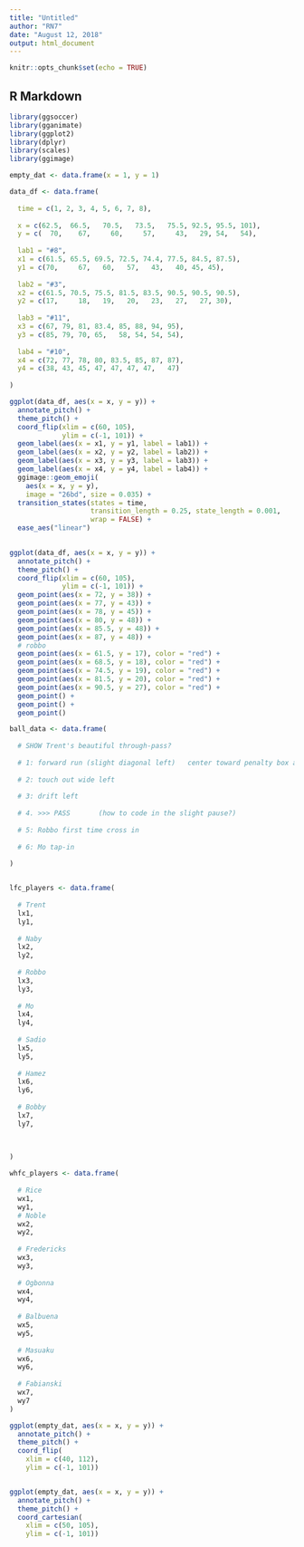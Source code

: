 ```yaml
---
title: "Untitled"
author: "RN7"
date: "August 12, 2018"
output: html_document
---
```


```r
knitr::opts_chunk$set(echo = TRUE)
```

## R Markdown

```r
library(ggsoccer)
library(gganimate)
library(ggplot2)
library(dplyr)
library(scales)
library(ggimage)
```


```r
empty_dat <- data.frame(x = 1, y = 1)

data_df <- data.frame(
  
  time = c(1, 2, 3, 4, 5, 6, 7, 8),
  
  x = c(62.5,  66.5,   70.5,   73.5,   75.5, 92.5, 95.5, 101),
  y = c(  70,    67,     60,     57,     43,   29, 54,   54),
  
  lab1 = "#8",
  x1 = c(61.5, 65.5, 69.5, 72.5, 74.4, 77.5, 84.5, 87.5),
  y1 = c(70,     67,   60,   57,   43,   40, 45, 45),
  
  lab2 = "#3",
  x2 = c(61.5, 70.5, 75.5, 81.5, 83.5, 90.5, 90.5, 90.5),
  y2 = c(17,     18,   19,   20,   23,   27,   27, 30),
  
  lab3 = "#11",
  x3 = c(67, 79, 81, 83.4, 85, 88, 94, 95),
  y3 = c(85, 79, 70, 65,   58, 54, 54, 54),
  
  lab4 = "#10",
  x4 = c(72, 77, 78, 80, 83.5, 85, 87, 87),
  y4 = c(38, 43, 45, 47, 47, 47, 47,   47)
  
)

ggplot(data_df, aes(x = x, y = y)) +
  annotate_pitch() +
  theme_pitch() +
  coord_flip(xlim = c(60, 105),
             ylim = c(-1, 101)) +
  geom_label(aes(x = x1, y = y1, label = lab1)) +
  geom_label(aes(x = x2, y = y2, label = lab2)) +
  geom_label(aes(x = x3, y = y3, label = lab3)) +
  geom_label(aes(x = x4, y = y4, label = lab4)) +
  ggimage::geom_emoji(
    aes(x = x, y = y),
    image = "26bd", size = 0.035) + 
  transition_states(states = time, 
                    transition_length = 0.25, state_length = 0.001, 
                    wrap = FALSE) +
  ease_aes("linear")
  
```



```r
ggplot(data_df, aes(x = x, y = y)) +
  annotate_pitch() +
  theme_pitch() +
  coord_flip(xlim = c(60, 105),
             ylim = c(-1, 101)) +
  geom_point(aes(x = 72, y = 38)) +
  geom_point(aes(x = 77, y = 43)) +
  geom_point(aes(x = 78, y = 45)) +
  geom_point(aes(x = 80, y = 48)) +
  geom_point(aes(x = 85.5, y = 48)) +
  geom_point(aes(x = 87, y = 48)) +
  # robbo
  geom_point(aes(x = 61.5, y = 17), color = "red") +
  geom_point(aes(x = 68.5, y = 18), color = "red") +
  geom_point(aes(x = 74.5, y = 19), color = "red") +
  geom_point(aes(x = 81.5, y = 20), color = "red") +
  geom_point(aes(x = 90.5, y = 27), color = "red") +
  geom_point() +
  geom_point() +
  geom_point()


```






```r

ball_data <- data.frame(
  
  # SHOW Trent's beautiful through-pass?
  
  # 1: forward run (slight diagonal left)   center toward penalty box arc
  
  # 2: touch out wide left
  
  # 3: drift left 
  
  # 4. >>> PASS       (how to code in the slight pause?)
  
  # 5: Robbo first time cross in
  
  # 6: Mo tap-in
  
)


lfc_players <- data.frame(
  
  # Trent
  lx1,
  ly1,
  
  # Naby
  lx2,
  ly2,
  
  # Robbo
  lx3,
  ly3,
  
  # Mo
  lx4,
  ly4,
  
  # Sadio
  lx5,
  ly5,
  
  # Hamez
  lx6,
  ly6,
  
  # Bobby
  lx7,
  ly7,
  
  

)

whfc_players <- data.frame(
  
  # Rice
  wx1,
  wy1,
  # Noble
  wx2,
  wy2,
  
  # Fredericks
  wx3,
  wy3,
  
  # Ogbonna
  wx4,
  wy4,
  
  # Balbuena
  wx5,
  wy5,
  
  # Masuaku
  wx6,
  wy6,
  
  # Fabianski
  wx7,
  wy7
)


```







```r
ggplot(empty_dat, aes(x = x, y = y)) +
  annotate_pitch() +
  theme_pitch() +
  coord_flip(
    xlim = c(40, 112),
    ylim = c(-1, 101)) 


ggplot(empty_dat, aes(x = x, y = y)) +
  annotate_pitch() +
  theme_pitch() +
  coord_cartesian(
    xlim = c(50, 105),
    ylim = c(-1, 101)) 

```





